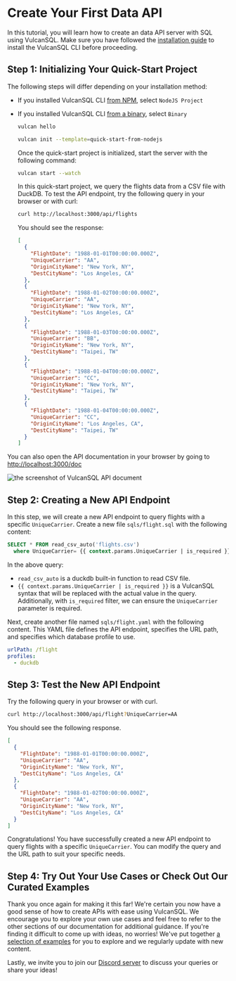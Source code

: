
# Create Your First Data API

In this tutorial, you will learn how to create an data API server with SQL using VulcanSQL. Make sure you have followed the [installation guide](./installation) to install the VulcanSQL CLI before proceeding.

## Step 1: Initializing Your Quick-Start Project

The following steps will differ depending on your installation method:
* If you installed VulcanSQL CLI [from NPM](./installation#install-from-npm), select `NodeJS Project`
* If you installed VulcanSQL CLI [from a binary](./installation#install-from-binary), select `Binary`


  <Tabs groupId="install-method">
  <TabItem value="binary" label="Binary">

  ```bash
  vulcan hello
  ```

  </TabItem>
  <TabItem value="nodejs" label="NodeJS Project">

  ```bash
  vulcan init --template=quick-start-from-nodejs
  ```

  </TabItem>
  </Tabs>

  Once the quick-start project is initialized, start the server with the following command:

  ```bash
  vulcan start --watch
  ```

  In this quick-start project, we query the flights data from a CSV file with DuckDB. To test the API endpoint, try the following query in your browser or with curl:

  ```bash
  curl http://localhost:3000/api/flights
  ```

  You should see the response:

  ```json
  [
    {
      "FlightDate": "1988-01-01T00:00:00.000Z",
      "UniqueCarrier": "AA",
      "OriginCityName": "New York, NY",
      "DestCityName": "Los Angeles, CA"
    },
    {
      "FlightDate": "1988-01-02T00:00:00.000Z",
      "UniqueCarrier": "AA",
      "OriginCityName": "New York, NY",
      "DestCityName": "Los Angeles, CA"
    },
    {
      "FlightDate": "1988-01-03T00:00:00.000Z",
      "UniqueCarrier": "BB",
      "OriginCityName": "New York, NY",
      "DestCityName": "Taipei, TW"
    },
    {
      "FlightDate": "1988-01-04T00:00:00.000Z",
      "UniqueCarrier": "CC",
      "OriginCityName": "New York, NY",
      "DestCityName": "Taipei, TW"
    },
    {
      "FlightDate": "1988-01-04T00:00:00.000Z",
      "UniqueCarrier": "CC",
      "OriginCityName": "Los Angeles, CA",
      "DestCityName": "Taipei, TW"
    }
  ]
  ```

You can also open the API documentation in your browser by going to [http://localhost:3000/doc](http://localhost:3000/doc)

![the screenshot of VulcanSQL API document](../img/doc-screenshot.png)

## Step 2: Creating a New API Endpoint
In this step, we will create a new API endpoint to query flights with a specific `UniqueCarrier`. Create a new file `sqls/flight.sql` with the following content:

```sql title="sqls/flight.sql"
SELECT * FROM read_csv_auto('flights.csv')
  where UniqueCarrier= {{ context.params.UniqueCarrier | is_required }}
```

In the above query:
* `read_csv_auto` is a duckdb built-in function to read CSV file.
* `{{ context.params.UniqueCarrier | is_required }}` is a VulcanSQL syntax that will be replaced with the actual value in the query. Additionally, with `is_required` filter, we can ensure the `UniqueCarrier` parameter is required.

Next, create another file named `sqls/flight.yaml` with the following content. This YAML file defines the API endpoint, specifies the URL path, and specifies which database profile to use.

```yaml title="sqls/flight.yaml"
urlPath: /flight
profiles:
  - duckdb
```


## Step 3: Test the New API Endpoint

Try the following query in your browser or with curl.

  ```bash
  curl http://localhost:3000/api/flight?UniqueCarrier=AA
  ```

You should see the following response.

  ```json
  [
    {
      "FlightDate": "1988-01-01T00:00:00.000Z",
      "UniqueCarrier": "AA",
      "OriginCityName": "New York, NY",
      "DestCityName": "Los Angeles, CA"
    },
    {
      "FlightDate": "1988-01-02T00:00:00.000Z",
      "UniqueCarrier": "AA",
      "OriginCityName": "New York, NY",
      "DestCityName": "Los Angeles, CA"
    }
  ]
  ```

Congratulations! You have successfully created a new API endpoint to query flights with a specific `UniqueCarrier`. You can modify the query and the URL path to suit your specific needs.

## Step 4: Try Out Your Use Cases or Check Out Our Curated Examples

Thank you once again for making it this far! We're certain you now have a good sense of how to create APIs with ease using VulcanSQL. 
We encourage you to explore your own use cases and feel free to refer to the other sections of our documentation for additional guidance. 
If you're finding it difficult to come up with ideas, no worries! We've put together [a selection of examples](https://github.com/Canner/vulcan-sql-examples) 
for you to explore and we regularly update with new content.

Lastly, we invite you to join our [Discord server](https://discord.gg/ztDz8DCmG4) to discuss your queries or share your ideas!